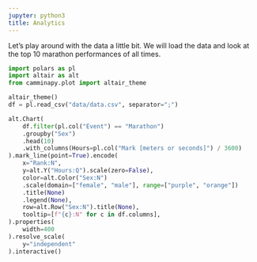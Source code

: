 ```yaml
---
jupyter: python3
title: Analytics
---
```


Let's play around with the data a little bit.
We will load the data and look at the top 10 marathon performances of all times.

```python
import polars as pl
import altair as alt
from camminapy.plot import altair_theme

altair_theme()
df = pl.read_csv("data/data.csv", separator=";")

alt.Chart(
    df.filter(pl.col("Event") == "Marathon")
    .groupby("Sex")
    .head(10)
    .with_columns(Hours=pl.col("Mark [meters or seconds]") / 3600)
).mark_line(point=True).encode(
    x="Rank:N",
    y=alt.Y("Hours:Q").scale(zero=False),
    color=alt.Color("Sex:N")
    .scale(domain=["female", "male"], range=["purple", "orange"])
    .title(None)
    .legend(None),
    row=alt.Row("Sex:N").title(None),
    tooltip=[f"{c}:N" for c in df.columns],
).properties(
    width=400
).resolve_scale(
    y="independent"
).interactive()

```


